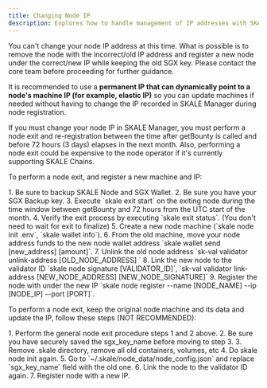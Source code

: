 ```yaml
---
title: Changing Node IP
description: Explores how to handle management of IP addresses with SKALE Nodes.
---
```



<Aside type="caution">
You can't change your node IP address at this time. What is possible is to remove the node with the incorrect/old IP address and
register a new node under the correct/new IP while keeping the old SGX key. Please contact the core team before proceeding for further guidance.
</Aside>

It is recommended to use a **permanent IP that can dynamically point to a node's machine IP (for example, elastic IP)** so you can update machines
if needed without having to change the IP recorded in SKALE Manager during node registration.

<Aside type="danger" title="Important">
If you must change your node IP in SKALE Manager, you must perform a node exit and re-registration between the time after getBounty is called and before 72 hours (3 days) elapses in the next month.
Also, performing a node exit could be expensive to the node operator if it's currently supporting SKALE Chains.
</Aside>

To perform a node exit, and register a new machine and IP:

<Steps>
1. Be sure to backup SKALE Node and SGX Wallet.
2. Be sure you have your SGX Backup key.
3. Execute `skale exit start` on the exiting node during the time window between getBounty and 72 hours from the UTC start of the month.
4. Verify the exit process by executing `skale exit status`. (You don't need to wait for exit to finalize)
5. Create a new node machine (`skale node init .env`, `skale wallet info`).
6. From the old machine, move your node address funds to the new node wallet address `skale wallet send [new_address] [amount]`.
7. Unlink the old node address `sk-val validator unlink-address [OLD_NODE_ADDRESS] `
8. Link the new node to the validator ID `skale node signature [VALIDATOR_ID]`, `sk-val validator link-address [NEW_NODE_ADDRESS] [NEW_NODE_SIGNATURE]`
9. Register the node with under the new IP `skale node register --name [NODE_NAME] --ip [NODE_IP] --port [PORT]`.
</Steps>

To perform a node exit, keep the original node machine and its data and update the IP, follow these steps (NOT RECOMMENDED):

<Steps>
1. Perform the general node exit procedure steps 1 and 2 above.
2. Be sure you have securely saved the sgx_key_name before moving to step 3.
3. Remove .skale directory, remove all old containers, volumes, etc
4. Do skale node init again.
5. Go to `~/.skale/node_data/node_config.json` and replace `sgx_key_name` field with the old one.
6. Link the node to the validator ID again.
7. Register node with a new IP.
</Steps>
